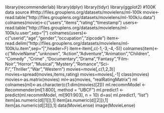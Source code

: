 library(recommenderlab)
library(dplyr)
library(tidyr)
library(ggplot2)
#100K data source #http://files.grouplens.org/datasets/movielens/ml-100k
movie<-read.table("http://files.grouplens.org/datasets/movielens/ml-100k/u.data")
colnames(movie)<-c("users","items","rating","timestamp")
users<-read.table("http://files.grouplens.org/datasets/movielens/ml-100k/u.user",sep="|")
colnames(users)<-c("userid","age","gender","occupation","zipcode")
item<-read.delim("http://files.grouplens.org/datasets/movielens/ml-100k/u.item",sep="|",header=F)
item<-item[,c(-1,-3,-4,-5)]
colnames(item)<-c("MovieName","unknown", "Action","Adventure","Animation","Children", "Comedy" ,"Crime" ,"Documentary","Drama","Fantasy","Film-Noir","Horror","Musical","Mystery","Romance","Sci-Fi","Thriller","War","Western")
movies=movie[,c(1,2,3)]
movies=spread(movies,items,rating)
movies=movies[,-1]
class(movies)
movies<-as.matrix(movies)
ml<-as(movies, "realRatingMatrix")
ml
colnames(ml)<-as.character(c(1:dim(movies)[2]))
ml.recommModel <- Recommender(ml[1:800], method = "UBCF")
ml.predict1 <- predict(ml.recommModel, ml[901:903], n = 10)
d=as( ml.predict1, "list") 
item[as.numeric(d[[1]]),1]
item[as.numeric(d[[2]]),1]
item[as.numeric(d[[3]]),1]
data(MovieLense)
image(MovieLense)
